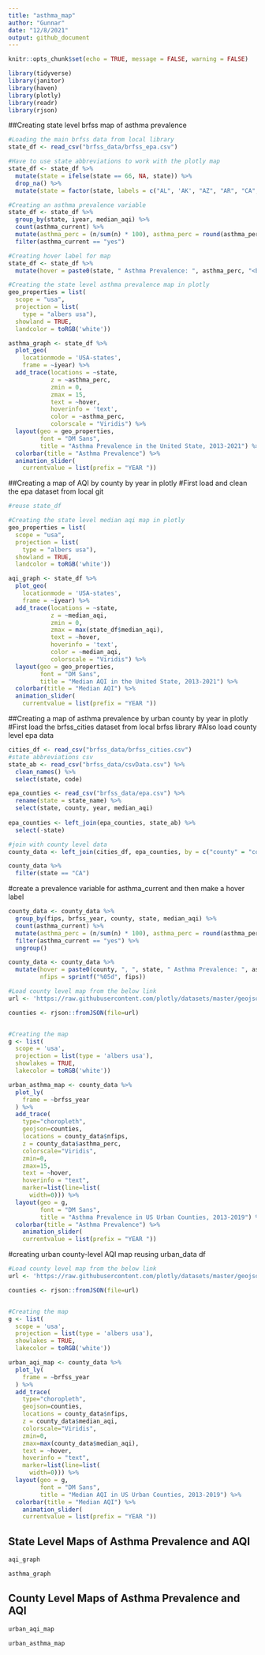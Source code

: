 ```yaml
---
title: "asthma_map"
author: "Gunnar"
date: "12/8/2021"
output: github_document
---
```


```r
knitr::opts_chunk$set(echo = TRUE, message = FALSE, warning = FALSE)
```

```r
library(tidyverse)
library(janitor)
library(haven)
library(plotly)
library(readr)
library(rjson)
```
##Creating state level brfss map of asthma prevalence
```r
#Loading the main brfss data from local library
state_df <- read_csv("brfss_data/brfss_epa.csv")
```

```r
#Have to use state abbreviations to work with the plotly map
state_df <- state_df %>%
  mutate(state = ifelse(state == 66, NA, state)) %>%
  drop_na() %>%
  mutate(state = factor(state, labels = c("AL", 'AK', "AZ", "AR", "CA", "CO", "CT", "DE", "DC", "FL", "GA", "HI", "ID", "IL", "IN", "IA", "KS", "KY", "LA", "ME", "MD", "MA", "MI", "MN", "MS", "MO", "MT", "NE", "NV", "NH", "NJ", "NM", "NY", "NC", "ND", "OH", "OK", "OR", "PA", "RI", "SC", 'SD', 'TN', 'TX', 'UT', 'VT', 'VA', 'WA', 'WV', 'WI', 'WY')))

#Creating an asthma prevalence variable
state_df <- state_df %>%
  group_by(state, iyear, median_aqi) %>%
  count(asthma_current) %>%
  mutate(asthma_perc = (n/sum(n) * 100), asthma_perc = round(asthma_perc, 2)) %>%
  filter(asthma_current == "yes")

#Creating hover label for map
state_df <- state_df %>%
  mutate(hover = paste0(state, " Asthma Prevalence: ", asthma_perc, "<br>", "Median AQI: ", median_aqi))
```

```r
#Creating the state level asthma prevalence map in plotly
geo_properties = list(
  scope = "usa",
  projection = list(
    type = "albers usa"),
  showland = TRUE,
  landcolor = toRGB('white'))

asthma_graph <- state_df %>%
  plot_geo(
    locationmode = 'USA-states',
    frame = ~iyear) %>%
  add_trace(locations = ~state,
            z = ~asthma_perc,
            zmin = 0,
            zmax = 15,
            text = ~hover,
            hoverinfo = 'text',
            color = ~asthma_perc,
            colorscale = "Viridis") %>%
  layout(geo = geo_properties,
         font = "DM Sans",
         title = "Asthma Prevalence in the United State, 2013-2021") %>%
  colorbar(title = "Asthma Prevalence") %>%
  animation_slider(
    currentvalue = list(prefix = "YEAR "))
```

##Creating a map of AQI by county by year in plotly
#First load and clean the epa dataset from local git

```r
#reuse state_df

#Creating the state level median aqi map in plotly
geo_properties = list(
  scope = "usa",
  projection = list(
    type = "albers usa"),
  showland = TRUE,
  landcolor = toRGB('white'))

aqi_graph <- state_df %>%
  plot_geo(
    locationmode = 'USA-states',
    frame = ~iyear) %>%
  add_trace(locations = ~state,
            z = ~median_aqi,
            zmin = 0,
            zmax = max(state_df$median_aqi),
            text = ~hover,
            hoverinfo = 'text',
            color = ~median_aqi,
            colorscale = "Viridis") %>%
  layout(geo = geo_properties,
         font = "DM Sans",
         title = "Median AQI in the United State, 2013-2021") %>%
  colorbar(title = "Median AQI") %>%
  animation_slider(
    currentvalue = list(prefix = "YEAR "))
```






##Creating a map of asthma prevalence by urban county by year in plotly
#First load the brfss_cities dataset from local brfss library
#Also load county level epa data
```r
cities_df <- read_csv("brfss_data/brfss_cities.csv")
#state abbreviations csv
state_ab <- read_csv("brfss_data/csvData.csv") %>%
  clean_names() %>%
  select(state, code)

epa_counties <- read_csv("brfss_data/epa.csv") %>%
  rename(state = state_name) %>%
  select(state, county, year, median_aqi)
  
epa_counties <- left_join(epa_counties, state_ab) %>%
  select(-state)

#join with county level data
county_data <- left_join(cities_df, epa_counties, by = c("county" = "county", "state" = "code", "brfss_year" = "year"))

county_data %>%
  filter(state == "CA")
```
#create a prevalence variable for asthma_current and then make a hover label
```r
county_data <- county_data %>%
  group_by(fips, brfss_year, county, state, median_aqi) %>%
  count(asthma_current) %>%
  mutate(asthma_perc = (n/sum(n) * 100), asthma_perc = round(asthma_perc, 2)) %>%
  filter(asthma_current == "yes") %>%
  ungroup()

county_data <- county_data %>%
  mutate(hover = paste0(county, ", ", state, " Asthma Prevalence: ", asthma_perc, "<br>", "Median AQI: ", median_aqi),
         nfips = sprintf("%05d", fips))
```

```r
#Load county level map from the below link
url <- 'https://raw.githubusercontent.com/plotly/datasets/master/geojson-counties-fips.json'

counties <- rjson::fromJSON(file=url)


#Creating the map
g <- list(
  scope = 'usa',
  projection = list(type = 'albers usa'),
  showlakes = TRUE,
  lakecolor = toRGB('white'))

urban_asthma_map <- county_data %>% 
  plot_ly(
    frame = ~brfss_year
  ) %>% 
  add_trace(
    type="choropleth",
    geojson=counties,
    locations = county_data$nfips,
    z = county_data$asthma_perc,
    colorscale="Viridis",
    zmin=0,
    zmax=15,
    text = ~hover,
    hoverinfo = "text",
    marker=list(line=list(
      width=0))) %>%
  layout(geo = g,
         font = "DM Sans",
         title = "Asthma Prevalence in US Urban Counties, 2013-2019") %>%
  colorbar(title = "Asthma Prevalence") %>%
    animation_slider(
    currentvalue = list(prefix = "YEAR "))
```

#creating urban county-level AQI map reusing urban_data df
```r
#Load county level map from the below link
url <- 'https://raw.githubusercontent.com/plotly/datasets/master/geojson-counties-fips.json'

counties <- rjson::fromJSON(file=url)


#Creating the map
g <- list(
  scope = 'usa',
  projection = list(type = 'albers usa'),
  showlakes = TRUE,
  lakecolor = toRGB('white'))

urban_aqi_map <- county_data %>% 
  plot_ly(
    frame = ~brfss_year
  ) %>% 
  add_trace(
    type="choropleth",
    geojson=counties,
    locations = county_data$nfips,
    z = county_data$median_aqi,
    colorscale="Viridis",
    zmin=0,
    zmax=max(county_data$median_aqi),
    text = ~hover,
    hoverinfo = "text",
    marker=list(line=list(
      width=0))) %>%
  layout(geo = g,
         font = "DM Sans",
         title = "Median AQI in US Urban Counties, 2013-2019") %>%
  colorbar(title = "Median AQI") %>%
    animation_slider(
    currentvalue = list(prefix = "YEAR "))
```


## State Level Maps of Asthma Prevalence and AQI
```r
aqi_graph

asthma_graph
```

## County Level Maps of Asthma Prevalence and AQI
```r
urban_aqi_map

urban_asthma_map
```



